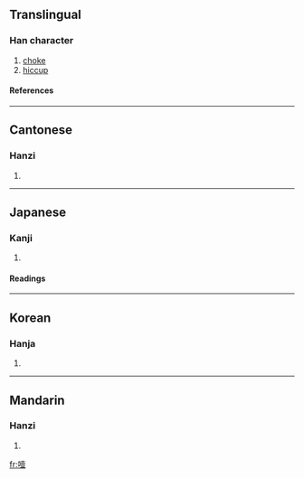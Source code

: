 ==Translingual==
===Han character===
{{Han char|rn=30|rad=口|as=12|sn=15|four=6401<sub>8</sub>|canj=口土月廿 (RGBT)}}
# [[choke]]
# [[hiccup]]
====References====
{{Han ref|kx=0208.280|dkj=04307|dj=0431.200|hdz=10681.030|uh=564E|ud=22094|bh=BC4F|bd=48207}}
----
==Cantonese==
===Hanzi===
{{yue-hanzi|jyut=|y=yit3}}
# {{defn|Cantonese}}
----
==Japanese==
===Kanji===
{{ja-kanji|grade=|rs=口12}}
# {{defn|Japanese}} 
====Readings====
{{ja-readings|on=[[いつ]] (itsu), [[えつ]] (etsu)|kun=[[むせぶ]] (musebu)}}
----
==Korean==
===Hanja===
{{ko-hanja|hangeul=열|rv=yeol|mr=yŏl}}
# {{defn|Korean}}
----
==Mandarin==
===Hanzi===
{{cmn-hanzi|pin=[[yē]] (ye1), [[zhān]] (zhan1)|wg=yeh<sup>1</sup>, chan<sup>1</sup>}}
# {{defn|Mandarin}}

[[fr:噎]]